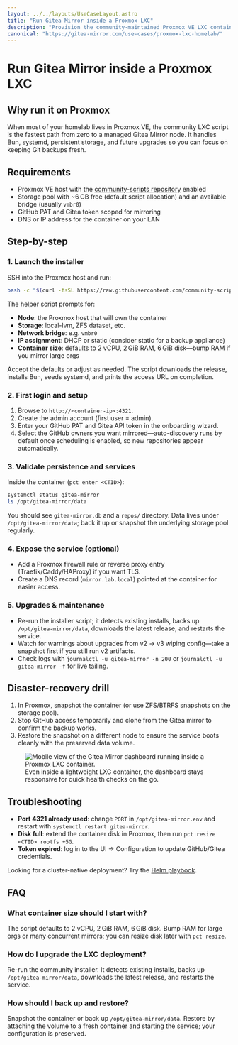 ```yaml
---
layout: ../../layouts/UseCaseLayout.astro
title: "Run Gitea Mirror inside a Proxmox LXC"
description: "Provision the community-maintained Proxmox VE LXC container for Gitea Mirror and wire it into your homelab backup workflow."
canonical: "https://gitea-mirror.com/use-cases/proxmox-lxc-homelab/"
---
```


# Run Gitea Mirror inside a Proxmox LXC

## Why run it on Proxmox

When most of your homelab lives in Proxmox VE, the community LXC script is the fastest path from zero to a managed Gitea Mirror node. It handles Bun, systemd, persistent storage, and future upgrades so you can focus on keeping Git backups fresh.

## Requirements

- Proxmox VE host with the [community-scripts repository](https://community-scripts.github.io/ProxmoxVE/) enabled
- Storage pool with ~6 GB free (default script allocation) and an available bridge (usually `vmbr0`)
- GitHub PAT and Gitea token scoped for mirroring
- DNS or IP address for the container on your LAN

## Step-by-step

### 1. Launch the installer

SSH into the Proxmox host and run:

```bash
bash -c "$(curl -fsSL https://raw.githubusercontent.com/community-scripts/ProxmoxVE/main/ct/gitea-mirror.sh)"
```

The helper script prompts for:

- **Node**: the Proxmox host that will own the container
- **Storage**: local-lvm, ZFS dataset, etc.
- **Network bridge**: e.g. `vmbr0`
- **IP assignment**: DHCP or static (consider static for a backup appliance)
- **Container size**: defaults to 2 vCPU, 2 GiB RAM, 6 GiB disk—bump RAM if you mirror large orgs

Accept the defaults or adjust as needed. The script downloads the release, installs Bun, seeds systemd, and prints the access URL on completion.

### 2. First login and setup

1. Browse to `http://<container-ip>:4321`.
2. Create the admin account (first user = admin).
3. Enter your GitHub PAT and Gitea API token in the onboarding wizard.
4. Select the GitHub owners you want mirrored—auto-discovery runs by default once scheduling is enabled, so new repositories appear automatically.

### 3. Validate persistence and services

Inside the container (`pct enter <CTID>`):

```bash
systemctl status gitea-mirror
ls /opt/gitea-mirror/data
```

You should see `gitea-mirror.db` and a `repos/` directory. Data lives under `/opt/gitea-mirror/data`; back it up or snapshot the underlying storage pool regularly.

### 4. Expose the service (optional)

- Add a Proxmox firewall rule or reverse proxy entry (Traefik/Caddy/HAProxy) if you want TLS.
- Create a DNS record (`mirror.lab.local`) pointed at the container for easier access.

### 5. Upgrades & maintenance

- Re-run the installer script; it detects existing installs, backs up `/opt/gitea-mirror/data`, downloads the latest release, and restarts the service.
- Watch for warnings about upgrades from v2 → v3 wiping config—take a snapshot first if you still run v2 artifacts.
- Check logs with `journalctl -u gitea-mirror -n 200` or `journalctl -u gitea-mirror -f` for live tailing.

## Disaster-recovery drill

1. In Proxmox, snapshot the container (or use ZFS/BTRFS snapshots on the storage pool).
2. Stop GitHub access temporarily and clone from the Gitea mirror to confirm the backup works.
3. Restore the snapshot on a different node to ensure the service boots cleanly with the preserved data volume.

<figure class="mt-8 flex flex-col items-center">
  <img
    src="/assets/dashboard_mobile.png"
    alt="Mobile view of the Gitea Mirror dashboard running inside a Proxmox LXC container."
    class="w-full max-w-sm rounded-xl border border-muted shadow-sm"
    loading="lazy"
  />
  <figcaption class="mt-3 text-sm text-muted-foreground text-center">
    Even inside a lightweight LXC container, the dashboard stays responsive for quick health checks on the go.
  </figcaption>
</figure>

## Troubleshooting

- **Port 4321 already used**: change `PORT` in `/opt/gitea-mirror.env` and restart with `systemctl restart gitea-mirror`.
- **Disk full**: extend the container disk in Proxmox, then run `pct resize <CTID> rootfs +5G`.
- **Token expired**: log in to the UI → Configuration to update GitHub/Gitea credentials.

Looking for a cluster-native deployment? Try the [Helm playbook](../deploy-with-helm-chart).

## FAQ

### What container size should I start with?

The script defaults to 2 vCPU, 2 GiB RAM, 6 GiB disk. Bump RAM for large orgs or many concurrent mirrors; you can resize disk later with `pct resize`.

### How do I upgrade the LXC deployment?

Re-run the community installer. It detects existing installs, backs up `/opt/gitea-mirror/data`, downloads the latest release, and restarts the service.

### How should I back up and restore?

Snapshot the container or back up `/opt/gitea-mirror/data`. Restore by attaching the volume to a fresh container and starting the service; your configuration is preserved.
